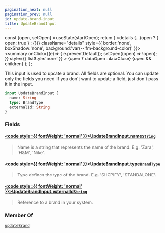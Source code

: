 ```yaml
---
pagination_next: null
pagination_prev: null
id: update-brand-input
title: UpdateBrandInput
---
```









  const [open, setOpen] = useState(startOpen);
  return (
    <details {...(open ? { open: true } : {})} className="details" style={{ border:'none', boxShadow:'none', background:'var(--ifm-background-color)' }}>
      <summary
        onClick={(e) => {
          e.preventDefault();
          setOpen((open) => !open);
        }}
        style={{ listStyle:'none' }}
      >
      {open ? dataOpen : dataClose}
      </summary>
      {open && children}
    </details>
  );
};








This input is used to update a brand. All fields are optional. You can update only the fields you need. If you don't want to update a field, just don't pass it in the input.


```graphql
input UpdateBrandInput {
  name: String
  type: BrandType
  externalId: String
}
```




### Fields

#### [<code style={{ fontWeight: 'normal' }}>UpdateBrandInput.<b>name</b></code>](#)<Bullet />[`String`](/types/scalars/string) <Badge class="badge badge--secondary" text="scalar"/> 
> 
> 
> Name is a string that represents the name of the brand. E.g. 'Zara', 'H&M', 'Nike'.
> 

#### [<code style={{ fontWeight: 'normal' }}>UpdateBrandInput.<b>type</b></code>](#)<Bullet />[`BrandType`](/types/enums/brand-type) <Badge class="badge badge--secondary" text="enum"/> 
> 
> 
> Type defines the type of the brand. E.g. 'SHOPIFY', 'STANDALONE'.
> 

#### [<code style={{ fontWeight: 'normal' }}>UpdateBrandInput.<b>externalId</b></code>](#)<Bullet />[`String`](/types/scalars/string) <Badge class="badge badge--secondary" text="scalar"/> 
> 
> 
> Reference to a brand in your system.
> 





### Member Of

[`updateBrand`](/api/mutations/update-brand)  <Badge class="badge badge--secondary" text="mutation"/>

